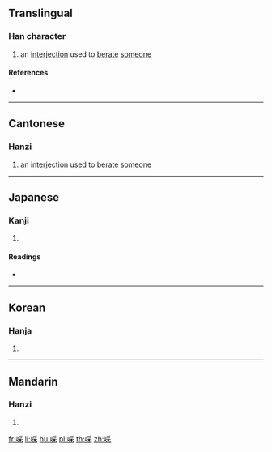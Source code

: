 ==Translingual==

===Han character===
{{Han char|rn=30|rad=口|as=08|sn=11|four=62094|canj=RBD|ids=⿰口采}}

# {{label|mul|Cantonese}} an [[interjection]] used to [[berate]] [[someone]]

====References====
* {{Han ref|kx=0195.050|dkj=03809|dj=0416.060|hdz=10643.140|uh=554B|ud=21835|bh=D4AA|bd=54442}}

----

==Cantonese==

===Hanzi===
{{yue-hanzi|jyut=[[coi1]]|y=choi1}}

# an [[interjection]] used to [[berate]] [[someone]]

----

==Japanese==

===Kanji===
{{ja-kanji|grade=|rs=口08}}

# {{defn|lang=ja|sort=口08}}

====Readings====
* {{ja-readings|on=[[きょう]] (kyō), [[けき]] (keki), [[きゃく]] (kyaku), [[さい]] (sai)|kun=[[かまびすしい]] (kamabisushii), [[おおきい]] (ookii)}}

----

==Korean==

===Hanja===
{{ko-hanja|hangeul=[[교]], [[효]]|rv=gyo, hyo|mr=kyo, hyo}}

# {{defn|lang=ko|sort=口08}}

----

==Mandarin==

===Hanzi===
{{cmn-hanzi|pin=[[xiāo]] ([[xiao1]])|wg=hsiao<sup>1</sup>}}

# {{defn|lang=cmn|sort=口08}}

[[fr:啋]]
[[li:啋]]
[[hu:啋]]
[[pl:啋]]
[[th:啋]]
[[zh:啋]]